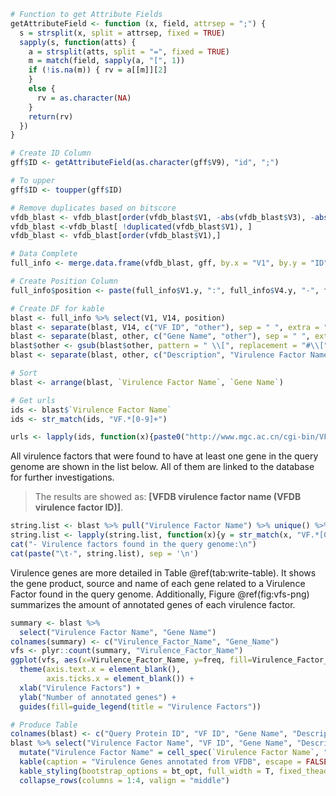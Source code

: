 ```r
# Function to get Attribute Fields
getAttributeField <- function (x, field, attrsep = ";") { 
  s = strsplit(x, split = attrsep, fixed = TRUE) 
  sapply(s, function(atts) { 
    a = strsplit(atts, split = "=", fixed = TRUE) 
    m = match(field, sapply(a, "[", 1)) 
    if (!is.na(m)) { rv = a[[m]][2] 
    } 
    else { 
      rv = as.character(NA) 
    } 
    return(rv) 
  }) 
}

# Create ID Column
gff$ID <- getAttributeField(as.character(gff$V9), "id", ";")

# To upper
gff$ID <- toupper(gff$ID)

# Remove duplicates based on bitscore
vfdb_blast <- vfdb_blast[order(vfdb_blast$V1, -abs(vfdb_blast$V3), -abs(vfdb_blast$V13) ), ]
vfdb_blast <-vfdb_blast[ !duplicated(vfdb_blast$V1), ]
vfdb_blast <- vfdb_blast[order(vfdb_blast$V1),]

# Data Complete
full_info <- merge.data.frame(vfdb_blast, gff, by.x = "V1", by.y = "ID")

# Create Position Column
full_info$position <- paste(full_info$V1.y, ":", full_info$V4.y, "-", full_info$V5.y, sep = "")

# Create DF for kable
blast <- full_info %>% select(V1, V14, position)
blast <- separate(blast, V14, c("VF ID", "other"), sep = " ", extra = "merge")
blast <- separate(blast, other, c("Gene Name", "other"), sep = " ", extra = "merge")
blast$other <- gsub(blast$other, pattern = " \\[", replacement = "#\\[")
blast <- separate(blast, other, c("Description", "Virulence Factor Name", "Subject Species"), sep = "#", extra = "merge")

# Sort
blast <- arrange(blast, `Virulence Factor Name`, `Gene Name`)

# Get urls
ids <- blast$`Virulence Factor Name`
ids <- str_match(ids, "VF.*[0-9]+")

urls <- lapply(ids, function(x){paste0("http://www.mgc.ac.cn/cgi-bin/VFs/vfs.cgi?VFID=", x, "#", x)})
```

All virulence factors that were found to have at least one gene in the query genome are shown in the list below. All of them are linked to the database for further investigations.

> The results are showed as: **[VFDB virulence factor name (VFDB virulence factor ID)]**.

```r
string.list <- blast %>% pull("Virulence Factor Name") %>% unique() %>% sort()
string.list <- lapply(string.list, function(x){y = str_match(x, "VF.*[0-9]+") ;  paste0("[", x, "]", "(http://www.mgc.ac.cn/cgi-bin/VFs/vfs.cgi?VFID=", y, "#", y, ")")})
cat("- Virulence factors found in the query genome:\n")
cat(paste("\t-", string.list), sep = '\n')
```

Virulence genes are more detailed in Table \@ref(tab:write-table). It shows the gene product, source and name of each gene related to a Virulence Factor found in the query genome. Additionally, Figure \@ref(fig:vfs-png) summarizes the amount of annotated genes of each virulence factor.

```r
summary <- blast %>%
  select("Virulence Factor Name", "Gene Name")
colnames(summary) <- c("Virulence_Factor_Name", "Gene_Name")
vfs <- plyr::count(summary, "Virulence_Factor_Name")
ggplot(vfs, aes(x=Virulence_Factor_Name, y=freq, fill=Virulence_Factor_Name)) + geom_bar(stat = "identity") +
  theme(axis.text.x = element_blank(),
        axis.ticks.x = element_blank()) +
  xlab("Virulence Factors") +
  ylab("Number of annotated genes") +
  guides(fill=guide_legend(title = "Virulence Factors"))
```

```r
# Produce Table
colnames(blast) <- c("Query Protein ID", "VF ID", "Gene Name", "Description", "Virulence Factor Name", "Subject Species", "Query Protein Coordinates")
blast %>% select("Virulence Factor Name", "VF ID", "Gene Name", "Description", "Subject Species", "Query Protein ID", "Query Protein Coordinates") %>%
  mutate("Virulence Factor Name" = cell_spec(`Virulence Factor Name`, "html", link = urls)) %>%
  kable(caption = "Virulence Genes annotated from VFDB", escape = FALSE) %>%
  kable_styling(bootstrap_options = bt_opt, full_width = T, fixed_thead = T, font_size = 12) %>%
  collapse_rows(columns = 1:4, valign = "middle")
```
